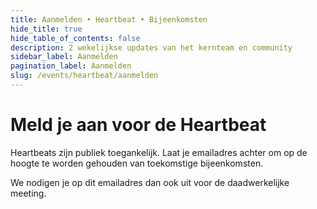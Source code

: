 ```yaml
---
title: Aanmelden • Heartbeat • Bijeenkomsten
hide_title: true
hide_table_of_contents: false
description: 2 wekelijkse updates van het kernteam en community
sidebar_label: Aanmelden
pagination_label: Aanmelden
slug: /events/heartbeat/aanmelden
---
```



# Meld je aan voor de Heartbeat

Heartbeats zijn publiek toegankelijk. Laat je emailadres achter om op de hoogte te worden gehouden van toekomstige bijeenkomsten.

We nodigen je op dit emailadres dan ook uit voor de daadwerkelijke meeting.

<NewsletterSignUp
  listId="601sv3rzai"
  emailFieldId="GivkPnqc1o"
  firstNameFieldId="p8ZNN4fpMI"
  thanksPage="https://nldesignsystem.nl/events/heartbeat/aanmelden/bedankt"
  laPostaId="iyihtuzpiq"
/>
